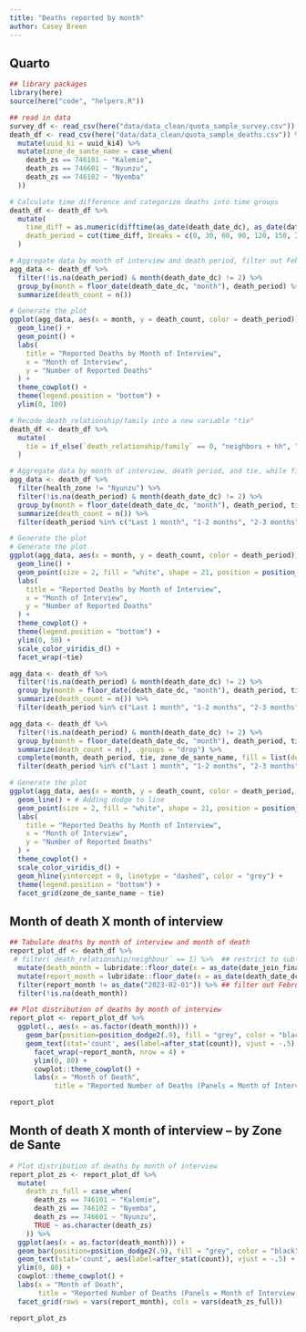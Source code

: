 ```yaml
---
title: "Deaths reported by month"
author: Casey Breen
---
```


## Quarto

```r
## library packages
library(here)
source(here("code", "helpers.R"))

## read in data
survey_df <- read_csv(here("data/data_clean/quota_sample_survey.csv"))
death_df <- read_csv(here("data/data_clean/quota_sample_deaths.csv")) %>%
  mutate(uuid_ki = uuid_ki4) %>%
  mutate(zone_de_sante_name = case_when(
    death_zs == 746101 ~ "Kalemie",
    death_zs == 746601 ~ "Nyunzu",
    death_zs == 746102 ~ "Nyemba"
  ))
```

```r
# Calculate time difference and categorize deaths into time groups
death_df <- death_df %>%
  mutate(
    time_diff = as.numeric(difftime(as_date(death_date_dc), as_date(date_join_final_death), units = "days")),
    death_period = cut(time_diff, breaks = c(0, 30, 60, 90, 120, 150, Inf), labels = c("Last 1 month", "1-2 months", "2-3 months", "3-4 months", "4-5 months", "5+ months"))
  )

# Aggregate data by month of interview and death period, filter out February and NA
agg_data <- death_df %>%
  filter(!is.na(death_period) & month(death_date_dc) != 2) %>%
  group_by(month = floor_date(death_date_dc, "month"), death_period) %>%
  summarize(death_count = n()) 

# Generate the plot
ggplot(agg_data, aes(x = month, y = death_count, color = death_period)) +
  geom_line() +
  geom_point() +
  labs(
    title = "Reported Deaths by Month of Interview",
    x = "Month of Interview",
    y = "Number of Reported Deaths"
  ) +
  theme_cowplot() +
  theme(legend.position = "bottom") +
  ylim(0, 100)
```

```r
# Recode death_relationship/family into a new variable "tie"
death_df <- death_df %>%
  mutate(
    tie = if_else(`death_relationship/family` == 0, "neighbors + hh", "kin")
  )

# Aggregate data by month of interview, death period, and tie, while filtering out February and NA
agg_data <- death_df %>%
  filter(health_zone != "Nyunzu") %>%
  filter(!is.na(death_period) & month(death_date_dc) != 2) %>%
  group_by(month = floor_date(death_date_dc, "month"), death_period, tie) %>%
  summarize(death_count = n()) %>%
  filter(death_period %in% c("Last 1 month", "1-2 months", "2-3 months"))

# Generate the plot
# Generate the plot
ggplot(agg_data, aes(x = month, y = death_count, color = death_period)) +
  geom_line() +
  geom_point(size = 2, fill = "white", shape = 21, position = position_dodge2(.1)) +
  labs(
    title = "Reported Deaths by Month of Interview",
    x = "Month of Interview",
    y = "Number of Reported Deaths"
  ) +
  theme_cowplot() +
  theme(legend.position = "bottom") +
  ylim(0, 50) +
  scale_color_viridis_d() +
  facet_wrap(~tie)
```

```r
agg_data <- death_df %>%
  filter(!is.na(death_period) & month(death_date_dc) != 2) %>%
  group_by(month = floor_date(death_date_dc, "month"), death_period, tie, zone_de_sante_name) %>%
  summarize(death_count = n()) %>%
  filter(death_period %in% c("Last 1 month", "1-2 months", "2-3 months"))

agg_data <- death_df %>%
  filter(!is.na(death_period) & month(death_date_dc) != 2) %>%
  group_by(month = floor_date(death_date_dc, "month"), death_period, tie, zone_de_sante_name) %>%
  summarize(death_count = n(), .groups = "drop") %>%
  complete(month, death_period, tie, zone_de_sante_name, fill = list(death_count = 0)) %>%
  filter(death_period %in% c("Last 1 month", "1-2 months", "2-3 months"))

# Generate the plot
ggplot(agg_data, aes(x = month, y = death_count, color = death_period, linetype = death_period)) +
  geom_line() + # Adding dodge to line
  geom_point(size = 2, fill = "white", shape = 21, position = position_dodge2(.1)) + # Adding dodge to points
  labs(
    title = "Reported Deaths by Month of Interview",
    x = "Month of Interview",
    y = "Number of Reported Deaths"
  ) +
  theme_cowplot() +
  scale_color_viridis_d() +
  geom_hline(yintercept = 0, linetype = "dashed", color = "grey") +
  theme(legend.position = "bottom") +
  facet_grid(zone_de_sante_name ~ tie)
```


## Month of death X month of interview 

```r
## Tabulate deaths by month of interview and month of death 
report_plot_df <- death_df %>% 
 # filter(`death_relationship/neighbour` == 1) %>%  ## restrict to sub-population 
  mutate(death_month = lubridate::floor_date(x = as_date(date_join_final_death), unit = "month")) %>% 
  mutate(report_month = lubridate::floor_date(x = as_date(death_date_dc), unit = "month")) %>% 
  filter(report_month != as_date("2023-02-01")) %>% ## filter out February interviews  
  filter(!is.na(death_month)) 

## Plot distribution of deaths by month of interview 
report_plot <- report_plot_df %>% 
  ggplot(., aes(x = as.factor(death_month))) + 
    geom_bar(position=position_dodge2(.9), fill = "grey", color = "black") +
    geom_text(stat='count', aes(label=after_stat(count)), vjust = -.5) + 
      facet_wrap(~report_month, nrow = 4) + 
      ylim(0, 80) + 
      cowplot::theme_cowplot() + 
      labs(x = "Month of Death",
           title = "Reported Number of Deaths (Panels = Month of Interview)") 

report_plot
```
## Month of death X month of interview -- by Zone de Sante 

```r
# Plot distribution of deaths by month of interview
report_plot_zs <- report_plot_df %>% 
  mutate(
    death_zs_full = case_when(
      death_zs == 746101 ~ "Kalemie",
      death_zs == 746102 ~ "Nyemba",
      death_zs == 746601 ~ "Nyunzu",
      TRUE ~ as.character(death_zs)
    )) %>% 
  ggplot(aes(x = as.factor(death_month))) + 
  geom_bar(position=position_dodge2(.9), fill = "grey", color = "black") +
  geom_text(stat='count', aes(label=after_stat(count)), vjust = -.5) + 
  ylim(0, 80) + 
  cowplot::theme_cowplot() + 
  labs(x = "Month of Death",
       title = "Reported Number of Deaths (Panels = Month of Interview)") + 
  facet_grid(rows = vars(report_month), cols = vars(death_zs_full))

report_plot_zs
```



